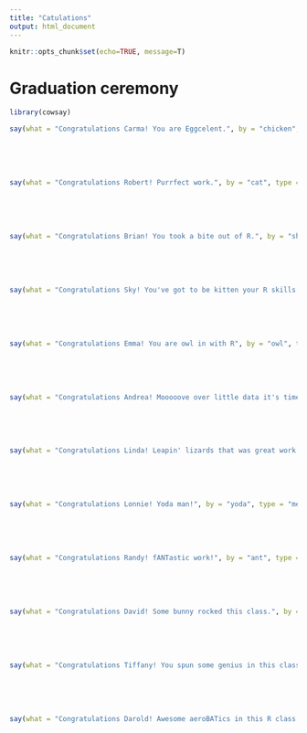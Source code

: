 ```yaml
---
title: "Catulations"
output: html_document
---
```


```r
knitr::opts_chunk$set(echo=TRUE, message=T)
```


# Graduation ceremony
```r
library(cowsay)

say(what = "Congratulations Carma! You are Eggcelent.", by = "chicken", type = "message")
```

<br><br><br>

```r
say(what = "Congratulations Robert! Purrfect work.", by = "cat", type = "message")
```

<br><br><br>

```r
say(what = "Congratulations Brian! You took a bite out of R.", by = "shark", type = "message")
```

<br><br><br>

```r
say(what = "Congratulations Sky! You've got to be kitten your R skills are too good.", by = "cat", type = "message")
```

<br><br><br>

```r
say(what = "Congratulations Emma! You are owl in with R", by = "owl", type = "message")
```

<br><br><br>

```r
say(what = "Congratulations Andrea! Mooooove over little data it's time for HUGE data.", by = "cow", type = "message")
```

<br><br><br>

```r
say(what = "Congratulations Linda! Leapin' lizards that was great work.", by = "frog", type = "message")
```

<br><br><br>

```r
say(what = "Congratulations Lonnie! Yoda man!", by = "yoda", type = "message")
```

<br><br><br>

```r
say(what = "Congratulations Randy! fANTastic work!", by = "ant", type = "message")
```

<br><br><br>


```r
say(what = "Congratulations David! Some bunny rocked this class.", by = "rabbit", type = "message")
```

<br><br><br>

```r
say(what = "Congratulations Tiffany! You spun some genius in this class.", by = "spider", type = "message")
```

<br><br><br>

```r
say(what = "Congratulations Darold! Awesome aeroBATics in this R class.", by = "bat", type = "message")
```
